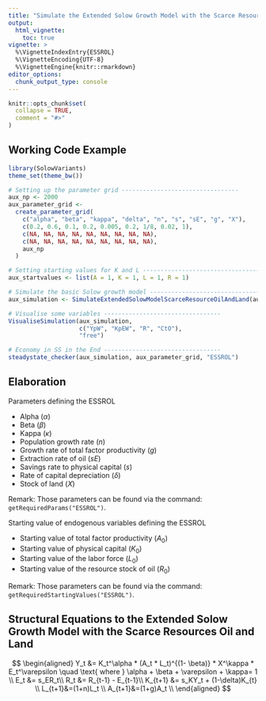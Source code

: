 ```yaml
---
title: "Simulate the Extended Solow Growth Model with the Scarce Resources Oil and Land"
output:
  html_vignette:
    toc: true
vignette: >
  %\VignetteIndexEntry{ESSROL}
  %\VignetteEncoding{UTF-8}
  %\VignetteEngine{knitr::rmarkdown}
editor_options: 
  chunk_output_type: console
---
```


```r
knitr::opts_chunk$set(
  collapse = TRUE,
  comment = "#>"
)
```

## Working Code Example
```r
library(SolowVariants)
theme_set(theme_bw())

# Setting up the parameter grid ---------------------------------
aux_np <- 2000
aux_parameter_grid <-
  create_parameter_grid(
    c("alpha", "beta", "kappa", "delta", "n", "s", "sE", "g", "X"),
    c(0.2, 0.6, 0.1, 0.2, 0.005, 0.2, 1/8, 0.02, 1),
    c(NA, NA, NA, NA, NA, NA, NA, NA, NA),
    c(NA, NA, NA, NA, NA, NA, NA, NA, NA),
    aux_np
  )

# Setting starting values for K and L ---------------------------------
aux_startvalues <- list(A = 1, K = 1, L = 1, R = 1)

# Simulate the basic Solow growth model ---------------------------------
aux_simulation <- SimulateExtendedSolowModelScarceResourceOilAndLand(aux_parameter_grid, aux_np, aux_startvalues)

# Visualise some variables ---------------------------------
VisualiseSimulation(aux_simulation,
                    c("YpW", "KpEW", "R", "CtO"), 
                    "free")

# Economy in SS in the End ---------------------------------
steadystate_checker(aux_simulation, aux_parameter_grid, "ESSROL")

```

## Elaboration
Parameters defining the ESSROL

* Alpha ($\alpha$)
* Beta ($\beta$)
* Kappa ($\kappa$)
* Population growth rate ($n$)
* Growth rate of total factor productivity ($g$)
* Extraction rate of oil ($sE$)
* Savings rate to physical capital ($s$)
* Rate of capital depreciation ($\delta$)
* Stock of land ($X$)

Remark: Those parameters can be found via the command: `getRequiredParams("ESSROL")`.

Starting value of endogenous variables defining the ESSROL

* Starting value of total factor productivity ($A_0$)
* Starting value of physical capital ($K_0$)
* Starting value of the labor force ($L_0$)
* Starting value of the resource stock of oil ($R_0$)

Remark: Those parameters can be found via the command: `getRequiredStartingValues("ESSROL")`.

## Structural Equations to the Extended Solow Growth Model with the Scarce Resources Oil and Land
$$
\begin{aligned}
Y_t &= K_t^\alpha  * (A_t * L_t)^{(1- \beta)} * X^\kappa * E_t^\varepsilon \quad \text{ where } \alpha + \beta + \varepsilon + \kappa= 1 \\
E_t &= s_ER_t\\
R_t &= R_{t-1} - E_{t-1}\\
K_{t+1} &= s_KY_t + (1-\delta)K_{t} \\
L_{t+1}&=(1+n)L_t \\
A_{t+1}&=(1+g)A_t \\
\end{aligned}
$$
